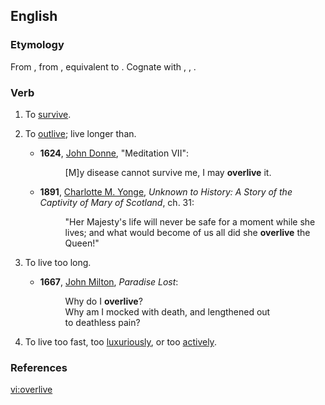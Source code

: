 ==English==

===Etymology===
From {{etyl|enm}} {{term|overliven|lang=enm}}, from {{etyl|ang}} {{term|oferlibban||to survive|lang=ang}}, equivalent to {{prefix|over|live}}. Cognate with {{etyl|nl|-}} {{term|overleven||to survive|lang=nl}}, {{etyl|de|-}} {{term|überleben||to survive, outlive|lang=de}}, {{etyl|sv|-}} {{term|överleva||to survive, outlive, outlast|lang=sv}}.

===Verb===
{{en-verb|overliv|es}}

# {{transitive}} To [[survive]].
# {{transitive}} To [[outlive]]; live longer than.
#* '''1624''', [[w:John Donne|John Donne]], "Meditation VII":
#*: [M]y disease cannot survive me, I may '''overlive''' it.
#* '''1891''', [[w:Charlotte M. Yonge|Charlotte M. Yonge]], ''Unknown to History: A Story of the Captivity of Mary of Scotland'', ch. 31:
#*: "Her Majesty's life will never be safe for a moment while she lives; and what would become of us all did she '''overlive''' the Queen!" 
# {{intransitive}} To live too long.
#* '''1667''', [[w:John Milton|John Milton]], ''Paradise Lost'':
#*: Why do I '''overlive'''?
#*: Why am I mocked with death, and lengthened out
#*: to deathless pain?
# {{intransitive}} To live too fast, too [[luxurious]]ly, or too [[active]]ly.

===References===
{{1913}}

[[vi:overlive]]